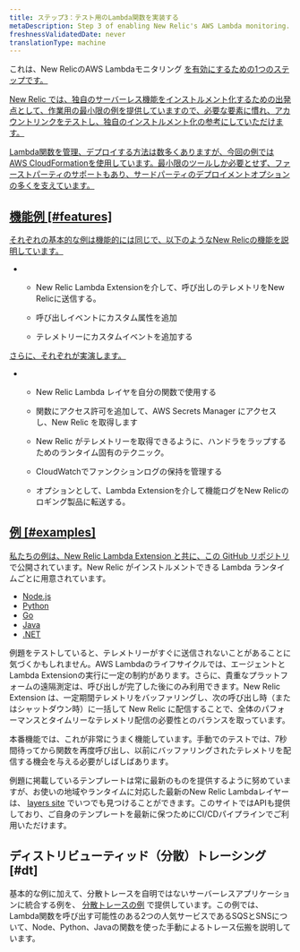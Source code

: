```yaml
---
title: ステップ3：テスト用のLambda関数を実装する
metaDescription: Step 3 of enabling New Relic's AWS Lambda monitoring.
freshnessValidatedDate: never
translationType: machine
---
```


これは、New RelicのAWS Lambdaモニタリング [を有効にするための1つのステップです。](/docs/serverless-function-monitoring/aws-lambda-monitoring/enable-lambda-monitoring/enable-aws-lambda-monitoring)

[New Relic では、独自のサーバーレス機能をインストルメント化するための出発点として、作業用の最小限の例を提供していますので、必要な要素に慣れ、アカウントリンクをテストし、独自のインストルメント化の参考にしていただけます。](/docs/serverless-function-monitoring/aws-lambda-monitoring/enable-lambda-monitoring/enable-aws-lambda-monitoring)

[Lambda関数を管理、デプロイする方法は数多くありますが、今回の例ではAWS CloudFormationを使用しています。最小限のツールしか必要とせず、ファーストパーティのサポートもあり、サードパーティのデプロイメントオプションの多くを支えています。](/docs/serverless-function-monitoring/aws-lambda-monitoring/enable-lambda-monitoring/enable-aws-lambda-monitoring)

## [機能例 [#features]](/docs/serverless-function-monitoring/aws-lambda-monitoring/enable-lambda-monitoring/enable-aws-lambda-monitoring)

[それぞれの基本的な例は機能的には同じで、以下のようなNew Relicの機能を説明しています。](/docs/serverless-function-monitoring/aws-lambda-monitoring/enable-lambda-monitoring/enable-aws-lambda-monitoring)

* * New Relic Lambda Extensionを介して、呼び出しのテレメトリをNew Relicに送信する。

  * 呼び出しイベントにカスタム属性を追加

  * テレメトリーにカスタムイベントを追加する

[さらに、それぞれが実演します。](/docs/serverless-function-monitoring/aws-lambda-monitoring/enable-lambda-monitoring/enable-aws-lambda-monitoring)

* * New Relic Lambda レイヤを自分の関数で使用する

  * 関数にアクセス許可を追加して、AWS Secrets Manager にアクセスし、New Relic を取得します

    <InlinePopover type="licenseKey"/>

  * New Relic がテレメトリーを取得できるように、ハンドラをラップするためのランタイム固有のテクニック。

  * CloudWatchでファンクションログの保持を管理する

  * オプションとして、Lambda Extensionを介して機能ログをNew Relicのロギング製品に転送する。

## [例 [#examples]](/docs/serverless-function-monitoring/aws-lambda-monitoring/enable-lambda-monitoring/enable-aws-lambda-monitoring)

[私たちの例は、New Relic Lambda Extension と共に、この ](/docs/serverless-function-monitoring/aws-lambda-monitoring/enable-lambda-monitoring/enable-aws-lambda-monitoring)[GitHub リポジトリ](https://github.com/newrelic/newrelic-lambda-extension) で公開されています。New Relic がインストルメントできる Lambda ランタイムごとに用意されています。

* [Node.js](https://github.com/newrelic/newrelic-lambda-extension/tree/main/examples/sam/node)
* [Python](https://github.com/newrelic/newrelic-lambda-extension/tree/main/examples/sam/python)
* [Go](https://github.com/newrelic/newrelic-lambda-extension/tree/main/examples/sam/go)
* [Java](https://github.com/newrelic/newrelic-lambda-extension/tree/main/examples/sam/java)
* [.NET](https://github.com/newrelic/newrelic-lambda-extension/tree/main/examples/sam/dotnet)

<Callout variant="tip">
  例題をテストしていると、テレメトリーがすぐに送信されないことがあることに気づくかもしれません。AWS Lambdaのライフサイクルでは、エージェントとLambda Extensionの実行に一定の制約があります。さらに、貴重なプラットフォームの遠隔測定は、呼び出しが完了した後にのみ利用できます。New Relic Extension は、一定期間テレメトリをバッファリングし、次の呼び出し時（またはシャットダウン時）に一括して New Relic に配信することで、全体のパフォーマンスとタイムリーなテレメトリ配信の必要性とのバランスを取っています。

  本番機能では、これが非常にうまく機能しています。手動でのテストでは、7秒間待ってから関数を再度呼び出し、以前にバッファリングされたテレメトリを配信する機会を与える必要がしばしばあります。
</Callout>

例題に掲載しているテンプレートは常に最新のものを提供するように努めていますが、お使いの地域やランタイムに対応した最新のNew Relic Lambdaレイヤーは、 [layers site](https://layers.newrelic-external.com/) でいつでも見つけることができます。このサイトではAPIも提供しており、ご自身のテンプレートを最新に保つためにCI/CDパイプラインでご利用いただけます。

## ディストリビューティッド（分散）トレーシング [#dt]

基本的な例に加えて、分散トレースを自明ではないサーバーレスアプリケーションに統合する例を、 [分散トレースの例](https://github.com/newrelic/newrelic-lambda-extension/tree/main/examples/sam/distributedtracing) で提供しています。この例では、Lambda関数を呼び出す可能性のある2つの人気サービスであるSQSとSNSについて、Node、Python、Javaの関数を使った手動によるトレース伝搬を説明しています。

<InstallFeedback/>
